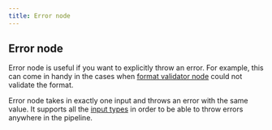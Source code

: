 ```yaml
---
title: Error node
---
```


## Error node

Error node is useful if you want to explicitly throw an error.
For example, this can come in handy in the cases when [format validator node](/documentation/nodes/format-validator)
could not validate the format.

Error node takes in exactly one input and throws an error with the same value.
It supports all the [input types](/documentation/nodes/input-output#input-types) in order to be able to throw errors anywhere in the pipeline.


